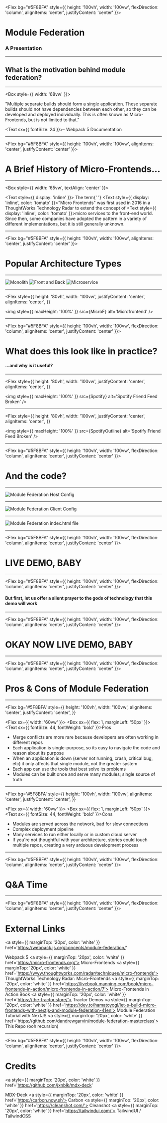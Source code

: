 <!-- Component Imports -->


<!-- Asset Imports -->


<!-- Start Presentation -->

<Flex bg="#5F8BFA" style={{ height: '100vh', width: '100vw', flexDirection: 'column', alignItems: 'center', justifyContent: 'center' }}>

# Module Federation

### A Presentation

</Flex>

---

## What is the motivation behind module federation?

---

<Box style={{ width: '68vw' }}>

<Text>

"Multiple separate builds should form a single application. These separate builds should not have dependencies between each other, so they can be developed and deployed individually. This is often known as Micro-Frontends, but is not limited to that."

</Text>

<Text sx={{ fontSize: 24 }}>- Webpack 5 Documentation</Text>

</Box>

---

<Flex bg="#5F8BFA" style={{ height: '100vh', width: '100vw', alignItems: 'center', justifyContent: 'center' }}>

# A Brief History of Micro-Frontends...

</Flex>

---

<Box style={{ width: '65vw', textAlign: 'center' }}>

<Text style={{ display: 'inline' }}>
  The term{' '}
  <Text style={{ display: 'inline', color: 'tomato' }}>"Micro Frontends" </Text>
  was first used in 2016 in a ThoughtWorks Technology Radar to extend the concept
  of <Text style={{ display: 'inline', color: 'tomato' }}>micro services </Text>
  to the front-end world. Since then, some companies have adopted the pattern in
  a variety of different implementations, but it is still generally unknown.
</Text>

</Box>

---

<Flex bg="#5F8BFA" style={{ height: '100vh', width: '100vw', alignItems: 'center', justifyContent: 'center' }}>

# Popular Architecture Types

</Flex>

---

<Flex>
  <Flex>
    <img style={{ maxHeight: '60vh' }} src={Mono} alt='Monolith' />
  </Flex>
  <Steps>
    <Flex>
      <img style={{ maxHeight: '60vh' }} src={FAB} alt='Front and Back' />
    </Flex>
    <Flex>
      <img style={{ maxHeight: '60vh' }} src={MicroS} alt='Microservice' />
    </Flex>
  </Steps>
</Flex>

---

<Flex
  style={{
    height: '80vh',
    width: '100vw',
    justifyContent: 'center',
    alignItems: 'center',
  }}
>
  <img style={{ maxHeight: '100%' }} src={MicroF} alt='Microfrontend' />
</Flex>

---

<Flex bg="#5F8BFA" style={{ height: '100vh', width: '100vw', flexDirection: 'column', alignItems: 'center', justifyContent: 'center' }}>

# What does this look like in practice?

#### ...and why is it useful?

</Flex>

---

<Flex
  style={{
    height: '80vh',
    width: '100vw',
    justifyContent: 'center',
    alignItems: 'center',
  }}
>
  <img
    style={{ maxHeight: '100%' }}
    src={Spotify}
    alt='Spotify Friend Feed Broken'
  />
</Flex>

---

<Flex
  style={{
    height: '80vh',
    width: '100vw',
    justifyContent: 'center',
    alignItems: 'center',
  }}
>
  <img
    style={{ maxHeight: '100%' }}
    src={SpotifyOutline}
    alt='Spotify Friend Feed Broken'
  />
</Flex>

---

<Flex bg="#5F8BFA" style={{ height: '100vh', width: '100vw', flexDirection: 'column', alignItems: 'center', justifyContent: 'center' }}>

# And the code?

</Flex>

---

<Flex>
  <img
    style={{ maxHeight: '80vh' }}
    src={MFHost}
    alt='Module Federation Host Config'
  />
</Flex>

---

<Flex>
  <img
    style={{ maxHeight: '80vh' }}
    src={MFClient}
    alt='Module Federation Client Config'
  />
</Flex>

---

<Flex>
  <img
    style={{ maxHeight: '80vh' }}
    src={MFIndex}
    alt='Module Federation index.html file'
  />
</Flex>

---

<Flex bg="#5F8BFA" style={{ height: '100vh', width: '100vw', flexDirection: 'column', alignItems: 'center', justifyContent: 'center' }}>

# LIVE DEMO, BABY

</Flex>

---

<Flex bg="#5F8BFA" style={{ height: '100vh', width: '100vw', flexDirection: 'column', alignItems: 'center', justifyContent: 'center' }}>

#### But first, let us offer a silent prayer to the gods of technology that this demo will work

</Flex>

---

<Flex bg="#5F8BFA" style={{ height: '100vh', width: '100vw', flexDirection: 'column', alignItems: 'center', justifyContent: 'center' }}>

# OKAY NOW LIVE DEMO, BABY

</Flex>

---

<Flex bg="#5F8BFA" style={{ height: '100vh', width: '100vw', flexDirection: 'column', alignItems: 'center', justifyContent: 'center' }}>

# Pros & Cons of Module Federation

</Flex>

---

<Flex
  bg='#5F8BFA'
  style={{
    height: '100vh',
    width: '100vw',
    alignItems: 'center',
    justifyContent: 'center',
  }}
>
  <Flex sx={{ width: '60vw' }}>
    <Box sx={{ flex: 1, marginLeft: '50px' }}>
      <Text sx={{ fontSize: 44, fontWeight: 'bold' }}>Pros</Text>
      <ul>
        <Steps>
          <li>
            Merge conflicts are more rare because developers are often working
            in different repos
          </li>
          <li>
            Each application is single-purpose, so its easy to navigate the code
            and reason about its purpose
          </li>
          <li>
            When an application is down (server not running, crash, critical
            bug, etc) it only affects that single module, not the greater system
          </li>
          <li>Each app can use the tools that best solve its problems</li>
          <li>
            Modules can be built once and serve many modules; single source of
            truth
          </li>
        </Steps>
      </ul>
    </Box>
  </Flex>
</Flex>

---

<Flex
  bg='#5F8BFA'
  style={{
    height: '100vh',
    width: '100vw',
    alignItems: 'center',
    justifyContent: 'center',
  }}
>
  <Flex sx={{ width: '60vw' }}>
    <Box sx={{ flex: 1, marginLeft: '50px' }}>
      <Text sx={{ fontSize: 44, fontWeight: 'bold' }}>Cons</Text>
      <ul>
        <Steps>
          <li>
            Modules are served across the network, bad for slow connections
          </li>
          <li>Complex deployment pipeline</li>
          <li>Many services to run either locally or in custom cloud server</li>
          <li>
            If you're not thoughtful with your architecture, stories could touch
            multiple repos, creating a very arduous development process
          </li>
        </Steps>
      </ul>
    </Box>
  </Flex>
</Flex>

---

<Flex bg="#5F8BFA" style={{ height: '100vh', width: '100vw', flexDirection: 'column', alignItems: 'center', justifyContent: 'center' }}>

# Q&A Time

</Flex>

---

<Flex bg="#5F8BFA" style={{ height: '100vh', width: '100vw', flexDirection: 'column', alignItems: 'center', justifyContent: 'center' }}>

# External Links

<a
  style={{ marginTop: '20px', color: 'white' }}
  href='https://webpack.js.org/concepts/module-federation/'
>
  Webpack 5
</a>
<a style={{ marginTop: '20px', color: 'white' }} href='https://micro-frontends.org/'>
  Micro-Frontends
</a>
<a style={{ marginTop: '20px', color: 'white' }} href='https://www.thoughtworks.com/radar/techniques/micro-frontends'>
  ThoughtWorks Technology Radar: Micro-Frontends
</a>
<a style={{ marginTop: '20px', color: 'white' }} href='https://livebook.manning.com/book/micro-frontends-in-action/micro-frontends-in-action/7'>
  Micro-Frontends in Action Book
</a>
<a style={{ marginTop: '20px', color: 'white' }} href='https://the-tractor.store/'>
  Tractor Demos
</a>
<a style={{ marginTop: '20px', color: 'white' }} href='https://dev.to/hamatoyogi/let-s-build-micro-frontends-with-nextjs-and-module-federation-41en'>
  Module Federation Tutorial with NextJS
</a>
<a style={{ marginTop: '20px', color: 'white' }} href='https://github.com/dandrewgarvin/module-federation-masterclass'>
  This Repo (ooh recursion)
</a>

</Flex>

---

<Flex bg="#5F8BFA" style={{ height: '100vh', width: '100vw', flexDirection: 'column', alignItems: 'center', justifyContent: 'center' }}>

# Credits

<a
  style={{ marginTop: '20px', color: 'white' }}
  href='https://github.com/jxnblk/mdx-deck'
>
  MDX-Deck
</a>
<a style={{ marginTop: '20px', color: 'white' }} href='https://carbon.now.sh'>
  Carbon
</a>
<a style={{ marginTop: '20px', color: 'white' }} href='https://cleanshot.com/'>
  Cleanshot
</a>
<a style={{ marginTop: '20px', color: 'white' }} href='https://tailwindui.com/'>
  TailwindUI / TailwindCSS
</a>

</Flex>
